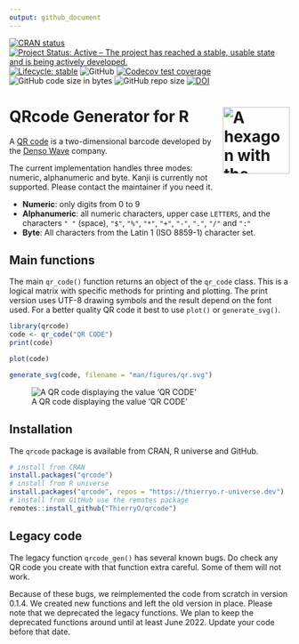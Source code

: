 ```yaml
---
output: github_document
---
```


<!-- README.md is generated from README.Rmd. Please edit that file -->

<!-- badges: start -->
  [![CRAN status](https://www.r-pkg.org/badges/version/qrcode)](https://CRAN.R-project.org/package=qrcode)
  [![Project Status: Active – The project has reached a stable, usable state and is being actively developed.](https://www.repostatus.org/badges/latest/active.svg)](https://www.repostatus.org/#active)
  [![Lifecycle: stable](https://lifecycle.r-lib.org/articles/figures/lifecycle-stable.svg)](https://lifecycle.r-lib.org/articles/stages.html#stable-1)
  ![GitHub](https://img.shields.io/github/license/thierryo/qrcode)
  [![Codecov test coverage](https://codecov.io/gh/thieryo/qrcode/branch/main/graph/badge.svg)](https://app.codecov.io/gh/thierryo/qrcode?branch=main)
  ![GitHub code size in bytes](https://img.shields.io/github/languages/code-size/thierryo/qrcode.svg)
  ![GitHub repo size](https://img.shields.io/github/repo-size/thierryo/qrcode.svg)
  [![DOI](https://zenodo.org/badge/DOI/10.5281/zenodo.5040089.svg)](https://doi.org/10.5281/zenodo.5040089)
<!-- badges: end -->

# QRcode Generator for R <img src="man/figures/logo.svg" align="right" alt="A hexagon with the word qrcode and a qrcode linking to the DOI" width="120" />

A [QR code](https://en.wikipedia.org/wiki/QR_code) is a two-dimensional barcode developed by the [Denso Wave](https://www.denso.com) company.

The current implementation handles three modes: numeric, alphanumeric and byte.
Kanji is currently not supported.
Please contact the maintainer if you need it.

- **Numeric**: only digits from 0 to 9
- **Alphanumeric**: all numeric characters, upper case `LETTERS`, and the characters `" "` (space), `"$"`, `"%"`, `"*"`, `"+"`, `"-"`, `"."`, `"/"` and `":"`
- **Byte**: All characters from the Latin 1 (ISO 8859-1) character set.

## Main functions

The main `qr_code()` function returns an object of the `qr_code` class.
This is a logical matrix with specific methods for printing and plotting.
The print version uses UTF-8 drawing symbols and the result depend on the font used.
For a better quality QR code it best to use `plot()` or `generate_svg()`.

```r
library(qrcode)
code <- qr_code("QR CODE")
print(code)
```

```r
plot(code)
```

```r
generate_svg(code, filename = "man/figures/qr.svg")
```

![A QR code displaying the value 'QR CODE'](man/figures/qr.svg)

## Installation

The `qrcode` package is available from CRAN, R universe and GitHub.

```r
# install from CRAN
install.packages("qrcode")
# install from R universe
install.packages("qrcode", repos = "https://thierryo.r-universe.dev")
# install from GitHub use the remotes package
remotes::install_github("ThierryO/qrcode")
```

## Legacy code

The legacy function `qrcode_gen()` has several known bugs.
Do check any QR code you create with that function extra careful.
Some of them will not work.

Because of these bugs, we reimplemented the code from scratch in version 0.1.4.
We created new functions and left the old version in place.
Please note that we deprecated the legacy functions.
We plan to keep the deprecated functions around until at least June 2022.
Update your code before that date.
